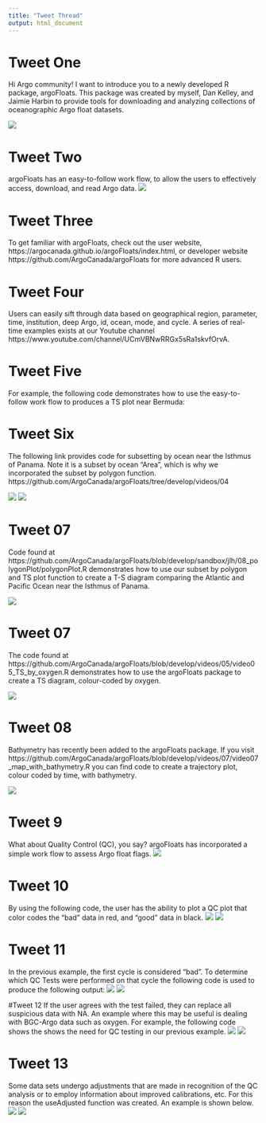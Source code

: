 ```yaml
---
title: "Tweet Thread"
output: html_document
---
```


# Tweet One

Hi Argo community! I want to introduce you to a newly developed R package, argoFloats. This package was created by myself, Dan Kelley, and Jaimie Harbin to provide tools for downloading and analyzing collections of oceanographic Argo float datasets.

![](argoFloats_logo_06.png)


# Tweet Two
argoFloats has an easy-to-follow work flow, to allow the users to effectively access, download, and read Argo data.
![](flowchart.png)

# Tweet Three
To get familiar with argoFloats, check out the user website, https://argocanada.github.io/argoFloats/index.html, or developer website https://github.com/ArgoCanada/argoFloats for more advanced R users.

# Tweet Four
Users can easily sift through data based on geographical region, parameter, time, institution, deep Argo, id, ocean, mode, and cycle. A series of real-time examples exists at our Youtube channel https://www.youtube.com/channel/UCmVBNwRRGx5sRa1skvfOrvA.

# Tweet Five
For example, the following code demonstrates how to use the easy-to-follow work flow to produces a TS plot near Bermuda:


# Tweet Six
The following link provides code for subsetting by ocean near the Isthmus of Panama. Note it is a subset by ocean "Area", which is why we incorporated the subset by polygon function.
https://github.com/ArgoCanada/argoFloats/tree/develop/videos/04

![](TScode.png)
![](TS.png)

# Tweet 07
Code found at https://github.com/ArgoCanada/argoFloats/blob/develop/sandbox/jlh/08_polygonPlot/polygonPlot.R demonstrates how to use our subset by polygon and TS plot function to create a T-S diagram comparing the Atlantic and Pacific Ocean near the Isthmus of Panama.

![](TSpanama.png)

# Tweet 07
The code found at https://github.com/ArgoCanada/argoFloats/blob/develop/videos/05/video05_TS_by_oxygen.R demonstrates how to use the argoFloats package to create a TS diagram, colour-coded by oxygen.

![](TSoxygen.png)

# Tweet 08
Bathymetry has recently been added to the argoFloats package. If you visit https://github.com/ArgoCanada/argoFloats/blob/develop/videos/07/video07_map_with_bathymetry.R you can find code to create a trajectory plot, colour coded by time, with bathymetry.

![](bathymetry.png)

# Tweet 9
What about Quality Control (QC), you say? argoFloats has incorporated a simple work flow to assess Argo float flags.
![](qcFlowchart.png)

# Tweet 10
By using the following code, the user has the ability to plot a QC plot that color codes the "bad" data in red, and "good" data in black.
![](plotQCCode.png)
![](../../../vignettes/plotqc.png)

# Tweet 11
In the previous example, the first cycle is considered "bad". To determine which QC Tests were performed on that cycle the following code is used to produce the following output:
![](showQCTestsCode.png)
![](showQCTestOutput.png)

#Tweet 12
If the user agrees with the test failed, they can replace all suspicious data with NA. An example where this may be useful is dealing with BGC-Argo data such as oxygen. For example, the following code shows the shows the need for QC testing in our previous example.
![](applyQCCode.png)
![](../../../vignettes/applyQC.png)

# Tweet 13
Some data sets undergo adjustments that are made in recognition of the QC analysis or to employ information about improved calibrations, etc. For this reason the useAdjusted function was created. An example is shown below.
![](useAdjustedCode.png)
![](useAdjusted.png)
